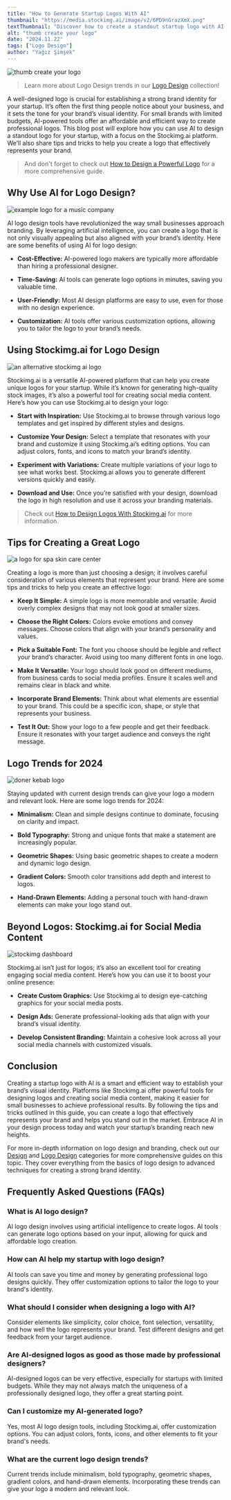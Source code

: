 ```yaml
---
title: "How to Generate Startup Logos With AI"
thumbnail: "https://media.stockimg.ai/image/v2/6PD9nGrazXmX.png"
textThumbnail: "Discover how to create a standout startup logo with AI. Learn about using Stockimg.ai for logo design, tips for effective logos, and how to maintain consistent branding across social media."
alt: "thumb create your logo"
date: "2024.11.22"
tags: ["Logo Design"]
author: "Yağız Şimşek"
---
```


![thumb create your logo](https://media.stockimg.ai/image/v2/6PD9nGrazXmX.png)

> Learn more about Logo Design trends in our [Logo Design](https://stockimg.ai/blog/logo-design/) collection!

A well-designed logo is crucial for establishing a strong brand identity for your startup. It’s often the first thing people notice about your business, and it sets the tone for your brand’s visual identity. For small brands with limited budgets, AI-powered tools offer an affordable and efficient way to create professional logos. This blog post will explore how you can use AI to design a standout logo for your startup, with a focus on the Stockimg.ai platform. We’ll also share tips and tricks to help you create a logo that effectively represents your brand.

> And don't forget to check out [How to Design a Powerful Logo](https://stockimg.ai/blog/logo-design/how-to-design-a-powerful-logo) for a more comprehensive guide.

## Why Use AI for Logo Design?

![example logo for a music company](https://media.stockimg.ai/designed/APMqw9Vw-La7.png)

AI logo design tools have revolutionized the way small businesses approach branding. By leveraging artificial intelligence, you can create a logo that is not only visually appealing but also aligned with your brand’s identity. Here are some benefits of using AI for logo design:

- **Cost-Effective:** AI-powered logo makers are typically more affordable than hiring a professional designer.

- **Time-Saving:** AI tools can generate logo options in minutes, saving you valuable time.

- **User-Friendly:** Most AI design platforms are easy to use, even for those with no design experience.

- **Customization:** AI tools offer various customization options, allowing you to tailor the logo to your brand’s needs.

## Using Stockimg.ai for Logo Design

![an alternative stockimg ai logo](https://media.stockimg.ai/designed/8dIP2Iteshhp.png)

Stockimg.ai is a versatile AI-powered platform that can help you create unique logos for your startup. While it’s known for generating high-quality stock images, it’s also a powerful tool for creating social media content. Here’s how you can use Stockimg.ai to design your logo:

- **Start with Inspiration:** Use Stockimg.ai to browse through various logo templates and get inspired by different styles and designs.

- **Customize Your Design:** Select a template that resonates with your brand and customize it using Stockimg.ai’s editing options. You can adjust colors, fonts, and icons to match your brand’s identity.

- **Experiment with Variations:** Create multiple variations of your logo to see what works best. Stockimg.ai allows you to generate different versions quickly and easily.

- **Download and Use:** Once you’re satisfied with your design, download the logo in high resolution and use it across your branding materials.

> Check out [How to Design Logos With Stockimg.ai](https://stockimg.ai/blog/guide/how-to-design-logos-with-stockimg) for more information.

## Tips for Creating a Great Logo

![a logo for spa skin care center](https://media.stockimg.ai/designed/dMyIGKHz8ir-.png)

Creating a logo is more than just choosing a design; it involves careful consideration of various elements that represent your brand. Here are some tips and tricks to help you create an effective logo:

- **Keep It Simple:** A simple logo is more memorable and versatile. Avoid overly complex designs that may not look good at smaller sizes.

- **Choose the Right Colors:** Colors evoke emotions and convey messages. Choose colors that align with your brand’s personality and values.

- **Pick a Suitable Font:** The font you choose should be legible and reflect your brand’s character. Avoid using too many different fonts in one logo.

- **Make It Versatile:** Your logo should look good on different mediums, from business cards to social media profiles. Ensure it scales well and remains clear in black and white.

- **Incorporate Brand Elements:** Think about what elements are essential to your brand. This could be a specific icon, shape, or style that represents your business.

- **Test It Out:** Show your logo to a few people and get their feedback. Ensure it resonates with your target audience and conveys the right message.

## Logo Trends for 2024

![doner kebab logo](https://media.stockimg.ai/designed/9PIYcugjJngq.png)

Staying updated with current design trends can give your logo a modern and relevant look. Here are some logo trends for 2024:

- **Minimalism:** Clean and simple designs continue to dominate, focusing on clarity and impact.

- **Bold Typography:** Strong and unique fonts that make a statement are increasingly popular.

- **Geometric Shapes:** Using basic geometric shapes to create a modern and dynamic logo design.

- **Gradient Colors:** Smooth color transitions add depth and interest to logos.

- **Hand-Drawn Elements:** Adding a personal touch with hand-drawn elements can make your logo stand out.

## Beyond Logos: Stockimg.ai for Social Media Content

![stockimg dashboard](https://raw.githubusercontent.com/Abdurrahman-Subh/mdx-blog/main/images/stockimg-dashboard.png)

Stockimg.ai isn’t just for logos; it’s also an excellent tool for creating engaging social media content. Here’s how you can use it to boost your online presence:

- **Create Custom Graphics:** Use Stockimg.ai to design eye-catching graphics for your social media posts.

- **Design Ads:** Generate professional-looking ads that align with your brand’s visual identity.

- **Develop Consistent Branding:** Maintain a cohesive look across all your social media channels with customized visuals.

## Conclusion

Creating a startup logo with AI is a smart and efficient way to establish your brand’s visual identity. Platforms like Stockimg.ai offer powerful tools for designing logos and creating social media content, making it easier for small businesses to achieve professional results. By following the tips and tricks outlined in this guide, you can create a logo that effectively represents your brand and helps you stand out in the market. Embrace AI in your design process today and watch your startup’s branding reach new heights.

For more in-depth information on logo design and branding, check out our [Design](https://stockimg.ai/blog/design) and [Logo Design](https://stockimg.ai/blog/logo-design) categories for more comprehensive guides on this topic. They cover everything from the basics of logo design to advanced techniques for creating a strong brand identity.

## Frequently Asked Questions (FAQs)

### What is AI logo design?

AI logo design involves using artificial intelligence to create logos. AI tools can generate logo options based on your input, allowing for quick and affordable logo creation.

### How can AI help my startup with logo design?

AI tools can save you time and money by generating professional logo designs quickly. They offer customization options to tailor the logo to your brand's identity.

### What should I consider when designing a logo with AI?

Consider elements like simplicity, color choice, font selection, versatility, and how well the logo represents your brand. Test different designs and get feedback from your target audience.

### Are AI-designed logos as good as those made by professional designers?

AI-designed logos can be very effective, especially for startups with limited budgets. While they may not always match the uniqueness of a professionally designed logo, they offer a great starting point.

### Can I customize my AI-generated logo?

Yes, most AI logo design tools, including Stockimg.ai, offer customization options. You can adjust colors, fonts, icons, and other elements to fit your brand's needs.

### What are the current logo design trends?

Current trends include minimalism, bold typography, geometric shapes, gradient colors, and hand-drawn elements. Incorporating these trends can give your logo a modern and relevant look.